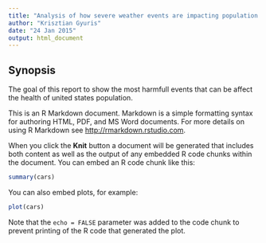 ```yaml
---
title: "Analysis of how severe weather events are impacting population health"
author: "Krisztian Gyuris"
date: "24 Jan 2015"
output: html_document
---
```


## Synopsis

The goal of this report to show the most harmfull events that can be affect the health of united states population.


This is an R Markdown document. Markdown is a simple formatting syntax for authoring HTML, PDF, and MS Word documents. For more details on using R Markdown see <http://rmarkdown.rstudio.com>.

When you click the **Knit** button a document will be generated that includes both content as well as the output of any embedded R code chunks within the document. You can embed an R code chunk like this:

```r
summary(cars)
```

You can also embed plots, for example:

```r
plot(cars)
```

Note that the `echo = FALSE` parameter was added to the code chunk to prevent printing of the R code that generated the plot.
